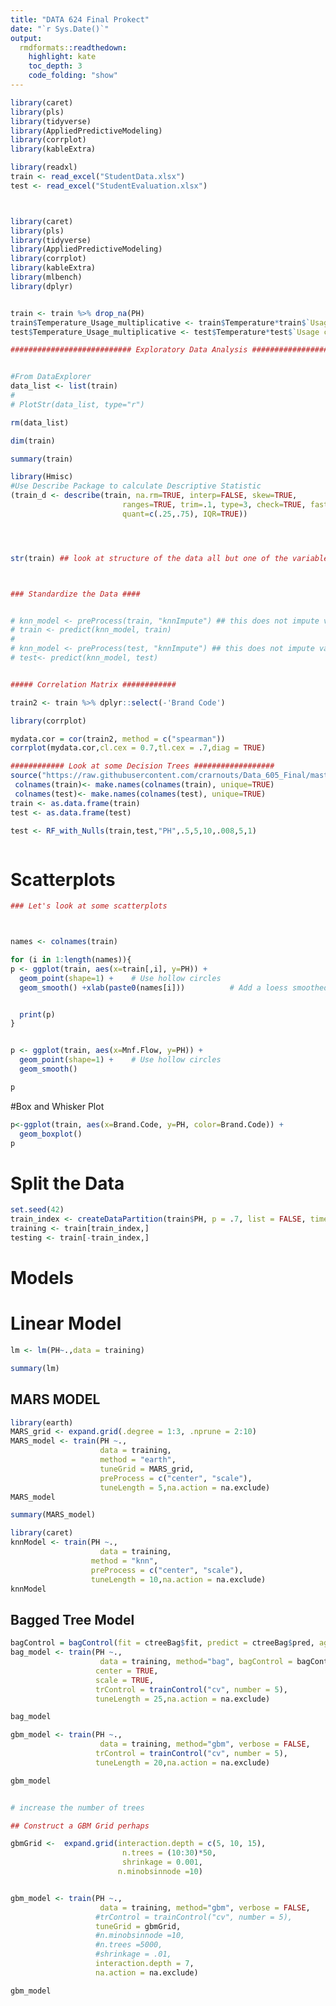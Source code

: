 ---
title: "DATA 624 Final Prokect"
date: "`r Sys.Date()`"
output:
  rmdformats::readthedown:
    highlight: kate
    toc_depth: 3
    code_folding: "show"
---

```{r, echo = T, results = 'hide', include=FALSE}
library(caret)
library(pls)
library(tidyverse)
library(AppliedPredictiveModeling)
library(corrplot)
library(kableExtra)

```





```{r}
library(readxl)
train <- read_excel("StudentData.xlsx")
test <- read_excel("StudentEvaluation.xlsx")



library(caret)
library(pls)
library(tidyverse)
library(AppliedPredictiveModeling)
library(corrplot)
library(kableExtra)
library(mlbench)
library(dplyr)


train <- train %>% drop_na(PH)
train$Temperature_Usage_multiplicative <- train$Temperature*train$`Usage cont`
test$Temperature_Usage_multiplicative <- test$Temperature*test$`Usage cont`

########################### Exploratory Data Analysis #######################################


#From DataExplorer
data_list <- list(train)
# 
# PlotStr(data_list, type="r")

rm(data_list)

dim(train)

summary(train)

library(Hmisc)
#Use Describe Package to calculate Descriptive Statistic
(train_d <- describe(train, na.rm=TRUE, interp=FALSE, skew=TRUE, 
                         ranges=TRUE, trim=.1, type=3, check=TRUE, fast=FALSE, 
                         quant=c(.25,.75), IQR=TRUE))




str(train) ## look at structure of the data all but one of the variables are numeric



### Standardize the Data ####


# knn_model <- preProcess(train, "knnImpute") ## this does not impute values for the class variable?
# train <- predict(knn_model, train)
# 
# knn_model <- preProcess(test, "knnImpute") ## this does not impute values for the class variable?
# test<- predict(knn_model, test)


##### Correlation Matrix ############

train2 <- train %>% dplyr::select(-'Brand Code')

library(corrplot)

mydata.cor = cor(train2, method = c("spearman"))
corrplot(mydata.cor,cl.cex = 0.7,tl.cex = .7,diag = TRUE)

############ Look at some Decision Trees ##################
source("https://raw.githubusercontent.com/crarnouts/Data_605_Final/master/RandomForestNulls_testing.R")
 colnames(train)<- make.names(colnames(train), unique=TRUE)
 colnames(test)<- make.names(colnames(test), unique=TRUE)
train <- as.data.frame(train)
test <- as.data.frame(test)

test <- RF_with_Nulls(train,test,"PH",.5,5,10,.008,5,1)



```



# Scatterplots

```{r}
### Let's look at some scatterplots



names <- colnames(train)

for (i in 1:length(names)){
p <- ggplot(train, aes(x=train[,i], y=PH)) +
  geom_point(shape=1) +    # Use hollow circles
  geom_smooth() +xlab(paste0(names[i]))          # Add a loess smoothed fit curve with confidence region


  print(p)
}


p <- ggplot(train, aes(x=Mnf.Flow, y=PH)) +
  geom_point(shape=1) +    # Use hollow circles
  geom_smooth()   

p
```

#Box and Whisker Plot



```{r}


p<-ggplot(train, aes(x=Brand.Code, y=PH, color=Brand.Code)) +
  geom_boxplot()
p


```


# Split the Data

```{r}
set.seed(42)
train_index <- createDataPartition(train$PH, p = .7, list = FALSE, times = 1)
training <- train[train_index,]
testing <- train[-train_index,]
```





# Models

# Linear Model

```{r}
lm <- lm(PH~.,data = training)

summary(lm)
```



## MARS MODEL

```{r}
library(earth)
MARS_grid <- expand.grid(.degree = 1:3, .nprune = 2:10)
MARS_model <- train(PH ~., 
                    data = training,
                    method = "earth",
                    tuneGrid = MARS_grid,
                    preProcess = c("center", "scale"),
                    tuneLength = 5,na.action = na.exclude)
MARS_model

summary(MARS_model)
```



```{r}
library(caret)
knnModel <- train(PH ~., 
                    data = training,
                  method = "knn",
                  preProcess = c("center", "scale"),
                  tuneLength = 10,na.action = na.exclude)
knnModel

```


## Bagged Tree Model

```{r}

bagControl = bagControl(fit = ctreeBag$fit, predict = ctreeBag$pred, aggregate = ctreeBag$aggregate)
bag_model <- train(PH ~., 
                    data = training, method="bag", bagControl = bagControl,
                   center = TRUE,
                   scale = TRUE,
                   trControl = trainControl("cv", number = 5),
                   tuneLength = 25,na.action = na.exclude)

bag_model
```



```{r}
gbm_model <- train(PH ~., 
                    data = training, method="gbm", verbose = FALSE,
                   trControl = trainControl("cv", number = 5),
                   tuneLength = 20,na.action = na.exclude)

gbm_model


# increase the number of trees

```











```{r}

## Construct a GBM Grid perhaps

gbmGrid <-  expand.grid(interaction.depth = c(5, 10, 15),
                         n.trees = (10:30)*50,
                         shrinkage = 0.001,
                        n.minobsinnode =10)


gbm_model <- train(PH ~., 
                    data = training, method="gbm", verbose = FALSE,
                   #trControl = trainControl("cv", number = 5),
                   tuneGrid = gbmGrid,
                   #n.minobsinnode =10,
                   #n.trees =5000,
                   #shrinkage = .01,
                   interaction.depth = 7,
                   na.action = na.exclude)

gbm_model
```












